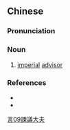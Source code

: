 ==Chinese==
{{zh-forms|s=谏议大夫|type=22}}

===Pronunciation===
{{zh-pron
|m=jiànyì dàfū
|cat=n
}}

===Noun===
{{zh-noun}}

# {{lb|zh|archaic}} [[imperial]] [[advisor]]

===References===
* {{pedialite|諫議大夫|lang=zh}}
* {{cite-book
|last=Luo
|first=Guanzhong
|authorlink=w:Luo Guanzhong
|coauthors=
|year=14th century
|title=[[s:Romance of the Three Kingdoms/Chapter 2#16|Romance of the Three Kingdoms/Chapter 2]]
|language=Mandarin/English
|publisher=
|location=
}}

[[Category:zh:Job titles in Romance of the Three Kingdoms|言09諫議大夫]]